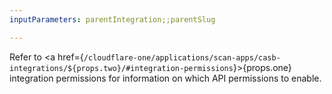 ```yaml
---
inputParameters: parentIntegration;;parentSlug

---
```


Refer to <a href={`/cloudflare-one/applications/scan-apps/casb-integrations/${props.two}/#integration-permissions`}>{props.one} integration permissions</a> for information on which API permissions to enable.

